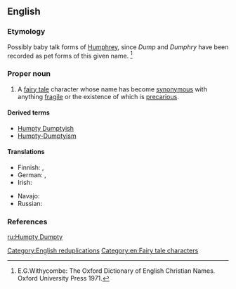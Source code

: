 ==English==
{{wikipedia}}

===Etymology===
Possibly baby talk forms of [[Humphrey]], since ''Dump'' and ''Dumphry'' have been recorded as pet forms of this given name. <ref> E.G.Withycombe: The Oxford Dictionary of English Christian Names. Oxford University Press 1971. </ref>

===Proper noun===
{{en-proper noun}}

# A [[fairy tale]] character whose name has become [[synonymous]] with anything [[fragile]] or the existence of which is [[precarious]].

====Derived terms====
* [[Humpty Dumptyish]]
* [[Humpty-Dumptyism]]

====Translations====
{{trans-top|fairy tale character}}
* Finnish: {{t|fi|Lilleri Lalleri}}, {{t|fi|Tyyris Tyllerö}}
* German: {{t|de|Humpty Dumpty|m}}, {{t|de|Goggelmoggel|m}}
* Irish: {{t|ga|Filimín Failimín|m}}
{{trans-mid}}
* Navajo: {{t|nv|Hą́ą́bídíí dąbidíí}}
* Russian: {{t+|ru|Шалта́й-Болта́й|m}}
{{trans-bottom}}

===References===
<references/>

[[Category:English reduplications]]
[[Category:en:Fairy tale characters]]

[[ru:Humpty Dumpty]]